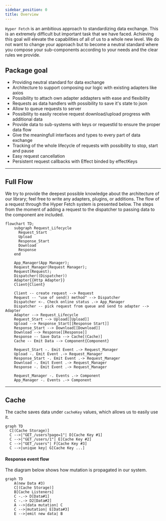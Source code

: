 ```yaml
---
sidebar_position: 0
title: Overview
---
```


`Hyper Fetch` is an ambitious approach to standardizing data exchange. This is an extremely difficult but important task
that we have faced. Achieving this goal will elevate the capabilities of all of us to a whole new level. We do not want
to change your approach but to become a neutral standard where you compose your sub-components according to your needs
and the clear rules we provide.

## Package goal

- Providing neutral standard for data exchange
- Architecture to support composing our logic with existing adapters like axios
- Possibility to attach own adapter addapters with ease and flexibility
- Requests as data handlers with possibility to save it's state to json
- Allow to queue requests to server
- Possibility to easily receive request download/upload progress with additional data
- Provide data to sub-systems with keys or requestId to ensure the proper data flow
- Give the meaningfull interfaces and types to every part of data exchange
- Tracking of the whole lifecycle of requests with possibility to stop, start and pause
- Easy request cancellation
- Persistent request callbacks with Effect binded by effectKeys

---

## Full Flow

We try to provide the deepest possible knowledge about the architecture of our library; feel free to write any adapters,
plugins, or additions. The flow of a request through the Hyper Fetch system is presented below. The steps from the
moment of adding a request to the dispatcher to passing data to the component are included.

```mermaid
flowchart TD;
    subgraph Request_Lifecycle
      Request_Start
      Upload
      Response_Start
      Download
      Response
    end

    App_Manager(App Manager);
    Request_Manager(Request Manager);
    Request(Request);
    Dispatcher((Dispatcher))
    Adapter{{Http Adapter}}
    Client{Client}

    Client -- create request --> Request
    Request -- "use of send() method" --> Dispatcher
    Dispatcher <-. Check online status .-> App_Manager
    Dispatcher -- pick request from queue and send to adapter --> Adapter
    Adapter --> Request_Lifecycle
    Request_Start --> Upload[[Upload]]
    Upload --> Response_Start[[Response Start]]
    Response_Start --> Download[[Download]]
    Download --> Response[[Response]]
    Response -- Save Data --> Cache[(Cache)]
    Cache -- Emit Data --> Component{Component}

    Request_Start -. Emit Event .-> Request_Manager
    Upload -. Emit Event .-> Request_Manager
    Response_Start -. Emit Event .-> Request_Manager
    Download -. Emit Event .-> Request_Manager
    Response -. Emit Event .-> Request_Manager

    Request_Manager -. Events .-> Component
    App_Manager -. Events .-> Component
```

---

## Cache

The cache saves data under `cacheKey` values, which allows us to easily use it.

```mermaid
graph TD
  C[(Cache Storage)]
  C -->|"GET_/users?page=1"| D[Cache Key #1]
  C -->|"GET_/users/1"| E[Cache Key #2]
  C -->|"GET_/users"| F[Cache Key #3]
  C -->|unique key| G[Cache Key ...]
```

#### Response event flow

The diagram below shows how mutation is propagated in our system.

```mermaid
graph TD
    A(new Data #3)
    C[(Cache Storage)]
    B[Cache Listeners]
    C -.-> D[Data#1]
    C -.-> D2[Data#2]
    A -->|data mutation| C
    C -->|mutation| E[Data#3]
    E -->|emit new data| B
```
